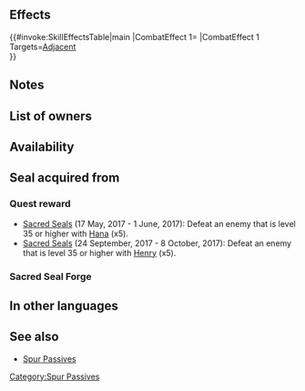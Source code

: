 {{Passive
|type=C
|exclusive=0
|1name=Spur Def 1
|1tagid=SID_守備の紋章1
|1promotionRarity=4
|1promotionTier=1
|1required=-
|1effect=Grants Def+2 to adjacent allies during combat.
|1cost=50
|2name=Spur Def 2
|2tagid=SID_守備の紋章2
|2promotionRarity=5
|2promotionTier=1
|2effect=Grants Def+3 to adjacent allies during combat.
|2cost=100
|3name=Spur Def 3
|3tagid=SID_守備の紋章3
|3effect=Grants Def+4 to adjacent allies during combat.
|3cost=200
|canUseMove={{MoveList|all}}
|canUseWeapon={{WeaponList|all}}
|properties=random_all,random_inherit_base
}}
==Effects==
{{#invoke:SkillEffectsTable|main
|CombatEffect 1={{Eft|Temporary buffs|Def|4}}
|CombatEffect 1 Targets=[[Adjacent]]<br>{{Tgt|Allies}}
}}

==Notes==
{{Temporary buffs}}
{{AlliesCombatEffect|effect=temporary buffs}}
==List of owners==
{{Skill Hero List}}
==Availability==
{{PassiveFocusList}}
{{PassiveDistributionList}}
{{PassiveCombatManualList}}
==Seal acquired from==
===Quest reward===
* [[Quests and Missions archive/2017 May#Sacred Seals|Sacred Seals]] (17 May, 2017 - 1 June, 2017): Defeat an enemy that is level 35 or higher with [[Hana: Focused Samurai|Hana]] (x5).
* [[Quests and Missions archive/2017 September#Sacred Seals|Sacred Seals]] (24 September, 2017 - 8 October, 2017): Defeat an enemy that is level 35 or higher with [[Henry: Twisted Mind|Henry]] (x5).
===Sacred Seal Forge===
{{SealCosts
|seals=Spur Def 1;Spur Def 2;Spur Def 3
|badgeColor=Verdant
|costs1=20;100;20
|costs2=60;200;50
|costs3=400;1000;100
}}
==In other languages==
{{OtherLanguages
|japanese=守備の紋章
|german=Ver. anspornen
|spanishEU=Mejora Def
|spanishLA=Mejora Def.
|french=Encens Déf
|italian=Migliora Dif
|chineseTW=防守紋章
|portuguese=Def. realçada
}}
==See also==
* [[Spur Passives]]
{{Seals Navbox}}
{{Passives Navbox|C}}
[[Category:Spur Passives]]